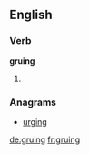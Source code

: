 ==English==

===Verb===
'''gruing'''

# {{present participle of|[[grue]]}}

===Anagrams===
* [[urging#English|urging]]

[[de:gruing]]
[[fr:gruing]]